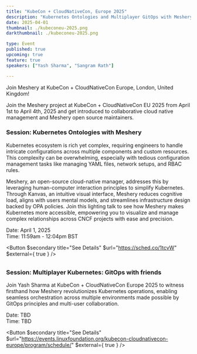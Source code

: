 ```yaml
---
title: "KubeCon + CloudNativeCon, Europe 2025"
description: "Kubernetes Ontologies and Multiplayer GitOps with Meshery"
date: 2025-04-01
thumbnail: ./kubeconeu-2025.png
darkthumbnail: ./kubeconeu-2025.png

type: Event
published: true
upcoming: true
feature: true
speakers: ["Yash Sharma", "Sangram Rath"]

---
```


Join Meshery at KubeCon + CloudNativeCon Europe, London, United Kingdom!


<p>
Join the Meshery project at KubeCon + CloudNativeCon EU 2025 from April 1st to April 4th, 2025 and get introduced to collaborative cloud native management and Meshery open source maintainers.
</p>

### Session: Kubernetes Ontologies with Meshery

<p>
Kubernetes ecosystem is rich yet complex, requiring engineers to handle intricate configurations across multiple components and custom resources. This complexity can be overwhelming, especially with tedious configuration management tasks like managing YAML files, network setups, and RBAC rules. 

Meshery, an open-source cloud-native manager, addresses this by leveraging human-computer interaction principles to simplify Kubernetes. Through Kanvas, an intuitive visual interface, Meshery reduces cognitive load, aligns with users mental models, and streamlines infrastructure design backed by OPA policies. Join this lighting talk to see how Meshery makes Kubernetes more accessible, empowering you to visualize and manage complex relationships across CNCF projects with ease and precision. 

</p>

<div class="flex-row" style="margin-bottom: 2rem;">
  <p>
    Date: April 1, 2025<br />
    Time: 11:59am - 12:04pm BST
  </p>

  <Button $secondary title="See Details" $url="https://sched.co/1tcvW" $external={ true } />
</div>

### Session: Multiplayer Kubernetes: GitOps with friends 

<p>
Join Yash Sharma at KubeCon + CloudNativeCon Europe 2025 to witness firsthand how Meshery revolutionizes Kubernetes operations, enabling seamless orchestration across multiple environments made possible by GitOps principles and multi-user collaboration.
</p>

<div class="flex-row" style="margin-bottom: 2rem;">
  <p>
    Date: TBD <br />
    Time: TBD
  </p>

  <Button $secondary title="See Details" $url="https://events.linuxfoundation.org/kubecon-cloudnativecon-europe/program/schedule/" $external={ true } />
</div>


